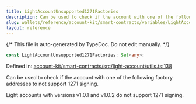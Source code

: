```yaml
---
title: LightAccountUnsupported1271Factories
description: Can be used to check if the account with one of the following factory addresses to not support 1271 signing.  Light accounts with versions v1.0.1 and v1.0.2 do not support 1271 signing.
slug: wallets/reference/account-kit/smart-contracts/variables/LightAccountUnsupported1271Factories
layout: reference
---
```


{/* This file is auto-generated by TypeDoc. Do not edit manually. */}

```ts
const LightAccountUnsupported1271Factories: Set<any>;
```

Defined in: [account-kit/smart-contracts/src/light-account/utils.ts:138](https://github.com/alchemyplatform/aa-sdk/blob/153785ddc87beb160382c2bae7dbafa4a66ade9a/account-kit/smart-contracts/src/light-account/utils.ts#L138)

Can be used to check if the account with one of the following factory addresses
to not support 1271 signing.

Light accounts with versions v1.0.1 and v1.0.2 do not support 1271 signing.
